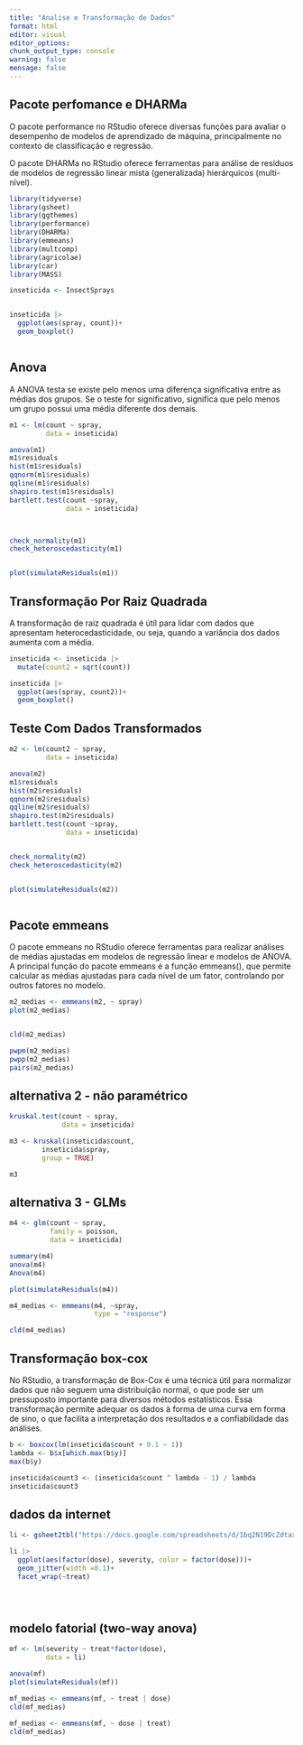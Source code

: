 ```yaml
---
title: "Analise e Transformação de Dados"
format: html
editor: visual
editor_options: 
chunk_output_type: console
warning: false
mensage: false
---
```


## Pacote perfomance e DHARMa

O pacote performance no RStudio oferece diversas funções para avaliar o desempenho de modelos de aprendizado de máquina, principalmente no contexto de classificação e regressão.

O pacote DHARMa no RStudio oferece ferramentas para análise de resíduos de modelos de regressão linear mista (generalizada) hierárquicos (multi-nível).

```r
library(tidyverse)
library(gsheet)
library(ggthemes)
library(performance)
library(DHARMa)
library(emmeans)
library(multcomp)
library(agricolae)
library(car)
library(MASS)

inseticida <- InsectSprays


inseticida |>
  ggplot(aes(spray, count))+
  geom_boxplot()



```

## Anova

A ANOVA testa se existe pelo menos uma diferença significativa entre as médias dos grupos. Se o teste for significativo, significa que pelo menos um grupo possui uma média diferente dos demais.

```r

m1 <- lm(count ~ spray,
         data = inseticida)

anova(m1)
m1$residuals
hist(m1$residuals)
qqnorm(m1$residuals)
qqline(m1$residuals)
shapiro.test(m1$residuals)
bartlett.test(count ~spray,
              data = inseticida)



check_normality(m1)
check_heteroscedasticity(m1)


plot(simulateResiduals(m1))


```

## Transformação Por Raiz Quadrada

A transformação de raiz quadrada é útil para lidar com dados que apresentam heterocedasticidade, ou seja, quando a variância dos dados aumenta com a média.

```r
inseticida <- inseticida |>
  mutate(count2 = sqrt(count))

inseticida |>
  ggplot(aes(spray, count2))+
  geom_boxplot()


```

## Teste Com Dados Transformados

```r

m2 <- lm(count2 ~ spray,
         data = inseticida)

anova(m2)
m1$residuals
hist(m2$residuals)
qqnorm(m2$residuals)
qqline(m2$residuals)
shapiro.test(m2$residuals)
bartlett.test(count ~spray,
              data = inseticida)


check_normality(m2)
check_heteroscedasticity(m2)


plot(simulateResiduals(m2))



```

## Pacote emmeans

O pacote emmeans no RStudio oferece ferramentas para realizar análises de médias ajustadas em modelos de regressão linear e modelos de ANOVA. A principal função do pacote emmeans é a função emmeans(), que permite calcular as médias ajustadas para cada nível de um fator, controlando por outros fatores no modelo.

```r


m2_medias <- emmeans(m2, ~ spray)
plot(m2_medias)


cld(m2_medias)

pwpm(m2_medias)
pwpp(m2_medias)
pairs(m2_medias)


```

## alternativa 2 - não paramétrico

```r

kruskal.test(count ~ spray,
             data = inseticida)

m3 <- kruskal(inseticida$count,
        inseticida$spray,
        group = TRUE)

m3

```

## alternativa 3 - GLMs

```r

m4 <- glm(count ~ spray,
          family = poisson,
          data = inseticida)

summary(m4)
anova(m4)
Anova(m4)

plot(simulateResiduals(m4))

m4_medias <- emmeans(m4, ~spray,
                     type = "response")

cld(m4_medias)

```

## Transformação box-cox

No RStudio, a transformação de Box-Cox é uma técnica útil para normalizar dados que não seguem uma distribuição normal, o que pode ser um pressuposto importante para diversos métodos estatísticos. Essa transformação permite adequar os dados à forma de uma curva em forma de sino, o que facilita a interpretação dos resultados e a confiabilidade das análises.

```r


b <- boxcox(lm(inseticida$count + 0.1 ~ 1))
lambda <- b$x[which.max(b$y)]
max(b$y)

inseticida$count3 <- (inseticida$count ^ lambda - 1) / lambda
inseticida$count3

```

## dados da internet

```r


li <- gsheet2tbl("https://docs.google.com/spreadsheets/d/1bq2N19DcZdtax2fQW9OHSGMR0X2__Z9T/edit#gid=2023059672")

li |>
  ggplot(aes(factor(dose), severity, color = factor(dose)))+
  geom_jitter(width =0.1)+
  facet_wrap(~treat)





```

## modelo fatorial (two-way anova)

```r

mf <- lm(severity ~ treat*factor(dose), 
         data = li)

anova(mf)
plot(simulateResiduals(mf))

mf_medias <- emmeans(mf, ~ treat | dose)
cld(mf_medias)

mf_medias <- emmeans(mf, ~ dose | treat)
cld(mf_medias)

```
